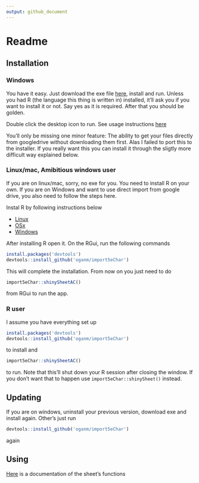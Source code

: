 ```yaml
---
output: github_document
---
```


# Readme

## Installation

### Windows

You have it easy. Just download the exe file
[here](https://github.com/oganm/5eInteractiveSheet/raw/master/sheet/RInno_installer/setup_5eInteractiveSheet.exe), install and run.
Unless you had R (the language this thing is written in) installed, it'll ask
you if you want to install it or not. Say yes as it is required. After that you
should be golden.

Double click the desktop icon to run. See usage instructions [here](https://github.com/oganm/import5eChar/blob/master/interactiveSheetDocumentation.md)

You'll only be missing one minor feature: The ability to get your files directly
from googledrive without downloading them first. Alas I failed to port this to 
the installer. If you really want this you can install it through the sligtly 
more difficult way explained below.

### Linux/mac, Amibitious windows user

If you are on linux/mac, sorry, no exe for you. You need to install R on your own.
If you are on Windows and want to use direct import from google drive, you also
need to follow the steps here.

Instal R by following instructions below

* [Linux](https://cran.r-project.org/bin/linux/)
* [OSx](https://cran.r-project.org/bin/macosx/)
* [Windows](https://cran.r-project.org/bin/windows/base/)


After installing R open it. On the RGui, run the following commands

```r
install.packages('devtools')
devtools::install_github('oganm/import5eChar')
```

This will complete the installation. From now on you just need to do

```r
import5eChar::shinySheetAC()
```

from RGui to run the app. 

### R user

I assume you have everything set up

```r
install.packages('devtools')
devtools::install_github('oganm/import5eChar')
```
 
 to install and
 
 ```r
 import5eChar::shinySheetAC()
 ```

to run. Note that this'll shut down your R session after closing the window.
If you don't want that to happen use `import5eChar::shinySheet()` instead.


## Updating

If you are on windows, uninstall your previous version, download exe and install 
again. Other's just run

```r
devtools::install_github('oganm/import5eChar')
```
again

## Using

[Here](https://github.com/oganm/import5eChar/blob/master/interactiveSheetDocumentation.md) 
is a documentation of the sheet's functions